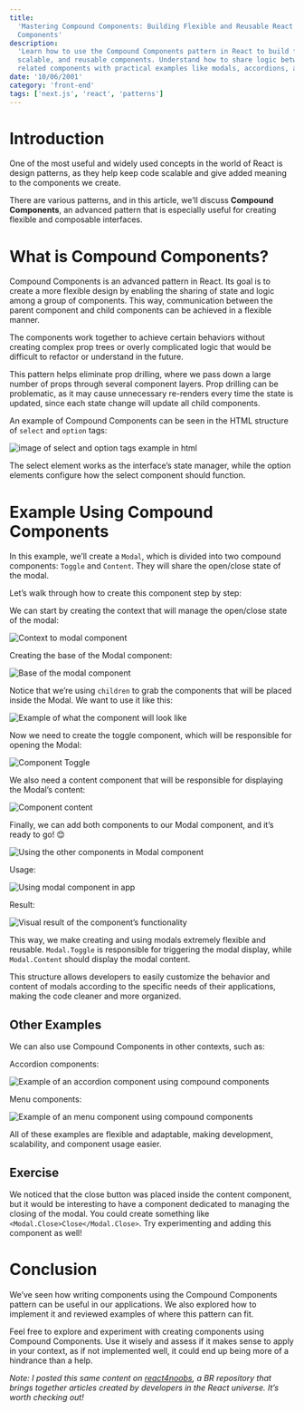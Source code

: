 ```yaml
---
title:
  'Mastering Compound Components: Building Flexible and Reusable React
  Components'
description:
  'Learn how to use the Compound Components pattern in React to build flexible,
  scalable, and reusable components. Understand how to share logic between
  related components with practical examples like modals, accordions, and menus.'
date: '10/06/2001'
category: 'front-end'
tags: ['next.js', 'react', 'patterns']
---
```


# Introduction

One of the most useful and widely used concepts in the world of React is design
patterns, as they help keep code scalable and give added meaning to the
components we create.

There are various patterns, and in this article, we’ll discuss **Compound
Components**, an advanced pattern that is especially useful for creating
flexible and composable interfaces.

# What is Compound Components?

Compound Components is an advanced pattern in React. Its goal is to create a
more flexible design by enabling the sharing of state and logic among a group of
components. This way, communication between the parent component and child
components can be achieved in a flexible manner.

The components work together to achieve certain behaviors without creating
complex prop trees or overly complicated logic that would be difficult to
refactor or understand in the future.

This pattern helps eliminate prop drilling, where we pass down a large number of
props through several component layers. Prop drilling can be problematic, as it
may cause unnecessary re-renders every time the state is updated, since each
state change will update all child components.

An example of Compound Components can be seen in the HTML structure of `select`
and `option` tags:

![image of select and option tags example in html](https://dev-to-uploads.s3.amazonaws.com/uploads/articles/1yjykolwr98hxb2xwmf2.png)

The select element works as the interface’s state manager, while the option
elements configure how the select component should function.

# Example Using Compound Components

In this example, we’ll create a `Modal`, which is divided into two compound
components: `Toggle` and `Content`. They will share the open/close state of the
modal.

Let’s walk through how to create this component step by step:

We can start by creating the context that will manage the open/close state of
the modal:

![Context to modal component](https://dev-to-uploads.s3.amazonaws.com/uploads/articles/98nmutvnysllb2gtlvkk.png)

Creating the base of the Modal component:

![Base of the modal component](https://dev-to-uploads.s3.amazonaws.com/uploads/articles/rwgum0ljtz6amax6bv9u.png)

Notice that we’re using `children` to grab the components that will be placed
inside the Modal. We want to use it like this:

![Example of what the component will look like](https://dev-to-uploads.s3.amazonaws.com/uploads/articles/3pywyv641pt9eqkxk6vd.png)

Now we need to create the toggle component, which will be responsible for
opening the Modal:

![Component Toggle](https://dev-to-uploads.s3.amazonaws.com/uploads/articles/hihluw65x96i2ej5rewd.png)

We also need a content component that will be responsible for displaying the
Modal’s content:

![Component content](https://dev-to-uploads.s3.amazonaws.com/uploads/articles/zh70d75ovuabmk6wgzxl.png)

Finally, we can add both components to our Modal component, and it’s ready to
go! 😊

![Using the other components in Modal component](https://dev-to-uploads.s3.amazonaws.com/uploads/articles/pu4ll3u2len5asysjper.png)

Usage:

![Using modal component in app](https://dev-to-uploads.s3.amazonaws.com/uploads/articles/yxulwjh7h22g723a11ru.png)

Result:

![Visual result of the component’s functionality](https://dev-to-uploads.s3.amazonaws.com/uploads/articles/9j8d40ids8i8iifbdp5t.gif)

This way, we make creating and using modals extremely flexible and reusable.
`Modal.Toggle` is responsible for triggering the modal display, while
`Modal.Content` should display the modal content.

This structure allows developers to easily customize the behavior and content of
modals according to the specific needs of their applications, making the code
cleaner and more organized.

## Other Examples

We can also use Compound Components in other contexts, such as:

Accordion components:

![Example of an accordion component using compound components](https://dev-to-uploads.s3.amazonaws.com/uploads/articles/lxnk77ej4kj1d8ha3k4d.png)

Menu components:

![Example of an menu component using compound components](https://dev-to-uploads.s3.amazonaws.com/uploads/articles/g47w6mcvosew2alrhk5k.png)

All of these examples are flexible and adaptable, making development,
scalability, and component usage easier.

## Exercise

We noticed that the close button was placed inside the content component, but it
would be interesting to have a component dedicated to managing the closing of
the modal. You could create something like `<Modal.Close>Close</Modal.Close>`.
Try experimenting and adding this component as well!

# Conclusion

We’ve seen how writing components using the Compound Components pattern can be
useful in our applications. We also explored how to implement it and reviewed
examples of where this pattern can fit.

Feel free to explore and experiment with creating components using Compound
Components. Use it wisely and assess if it makes sense to apply in your context,
as if not implemented well, it could end up being more of a hindrance than a
help.

_Note: I posted this same content on
[react4noobs](https://github.com/he4rt/react4noobs), a BR repository that brings
together articles created by developers in the React universe. It’s worth
checking out!_
